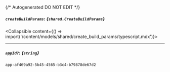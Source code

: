 {/* Autogenerated DO NOT EDIT  */}

##### `createBuildParams`: *{`shared.CreateBuildParams`}*
<Collapsible content={() => import('/content/models/shared/create_build_params/typescript.mdx')}>
</Collapsible>

---
##### `appId?`: *{`string`}*
`app-af469a92-5b45-4565-b3c4-b79878de67d2`

